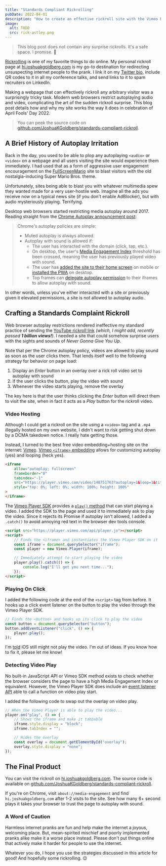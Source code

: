 ```yaml
---
title: "Standards Compliant Rickrolling"
pubDate: 2022-04-01
description: "How to create an effective rickroll site with the Vimeo Player SDK despite modern web browser autoplay restrictions."
image:
  alt: TODO
  src: rick-astley.png
---
```



> This blog post does not contain any surprise rickrolls.
> It's a safe space.
> I promise. 🧡

[Rickrolling](https://en.wikipedia.org/wiki/Rickrolling) is one of my favorite things to do online.
My personal rickroll page at [hi.joshuakgoldberg.com](https://hi.joshuakgoldberg.com "my personal rickroll page at hi.joshuakgoldberg.com") is my go-to destination for redirecting unsuspecting internet people to the prank.
I link it on my [Twitter bio](https://hi.joshuakgoldberg.com), include QR codes to it in all my conference talks, and send links to it to spam recruiters on LinkedIn.

Making a webpage that can effectively rickroll any arbitrary visitor was a surprisingly tricky task.
Modern web browsers restrict autoplaying audio and video, complicating the art of the sudden rickroll surprise.
This blog post details how and why my site works the way it does in celebration of April Fools' Day 2022.

<LoopedVideo
	src="/images/blog/rick-astley-dancing.webm"
	title="Rick Astley dancing in the Never Gonna Give You Up music video"
/>

> You can peek the source code on [github.com/JoshuaKGoldberg/standards-compliant-rickroll](https://github.com/JoshuaKGoldberg/standards-compliant-rickroll).

## A Brief History of Autoplay Irritation

Back in the day, you used to be able to plop any autoplaying `<audio>` or `<video>` on a webpage and all users visiting the site would experience them immediately.
I had used that as a form of aggressive user engagement encouragement on the [FullScreenMario](https://wikipedia.org/wiki/FullScreenMario) site to blast visitors with the old nostalgia-inducing Super Mario Bros. theme.

Unfortunately, sites being able to blast you with whatever multimedia spew they wanted made for a very user-hostile web.
Imagine all the ads you receive now on a typical news site (if you don't enable AdBlocker), but with audio mysteriously playing.
Terrifying.

Desktop web browsers started restricting media autoplay around 2017.
Reading straight from the [Chrome Autoplay announcement post](https://developer.chrome.com/blog/autoplay):

> Chrome's autoplay policies are simple:
>
> - Muted autoplay is always allowed.
> - Autoplay with sound is allowed if:
>   - The user has interacted with the domain (click, tap, etc.).
>   - On desktop, the user's [Media Engagement Index](https://developer.chrome.com/blog/autoplay/#media-engagement-index) threshold has been crossed, meaning the user has previously played video with sound.
>   - The user has [added the site to their home screen](https://web.dev/customize-install) on mobile or [installed the PWA](https://web.dev/progressive-web-apps) on desktop.
>   - Top frames can [delegate autoplay permission](https://developer.chrome.com/blog/autoplay/#iframe-delegation) to their iframes to allow autoplay with sound.

In other words, unless you've either interacted with a site or previously given it elevated permissions, a site is not allowed to autoplay audio.

## Crafting a Standards Complaint Rickroll

Web browser autoplay restrictions rendered ineffective my standard practice of sending the [YouTube rickroll link](https://www.youtube.com/watch?v=dQw4w9WgXcQ) _(which, I might add, recently passed **1 billion views!**)_.
I needed a site that could somehow surprise users with the sights and sounds of _Never Gonna Give You Up_.

Note that per the Chrome autoplay policy, videos are allowed to play sound as soon as the user clicks them.
That lends itself well to the following strategy for behavior on page load:

1. Display an _Enter_ button in an overlay over a rick roll video set to autoplay with sound
2. If the user clicks the button, play the video with sound
3. Whenever the video starts playing, remove the overlay

The key here is that the user thinks clicking the _Enter_ button will direct them to visit the site, when in fact it acts as a _Play_ button for the rickroll video.

### Video Hosting

Although I could get a rickroll on the site using a `<video>` tag and a `.mp4` illegally hosted on my own website, I didn't want to risk getting shut down by a DCMA takedown notice.
I really hate getting those.

Instead, I turned to the best free video embedding+hosting site on the internet: [Vimeo](https://vimeo.com).
[Vimeo `<iframe>` embedding](https://developer.vimeo.com/player/sdk/embed) allows for customizing autoplay (yes) and looping (heck yes).

```html
<iframe
	allow="autoplay; fullscreen"
	frameborder="0"
	tabindex="-1"
	src="https://player.vimeo.com/video/148751763?autoplay=1&loop=1&title=0&byline=0&portrait=0"
	style="top: 0%; left: 0%; width: 100%; height: 100%"
>
</iframe>
```

The [Vimeo Player SDK](https://developer.vimeo.com/player/sdk) provides a [`play()` method](https://developer.vimeo.com/player/sdk/reference#play-a-video) that can start playing a video.
I added the SDK to the page and used it to immediately ask to play the video.
Since it rejects its Promise if autoplay isn't allowed, I added a `.catch()` to avoid annoying red text in the browser dev tools console.

```html
<script src="https://player.vimeo.com/api/player.js"></script>
<script>
	// Finds the <iframe> and instantiates the Vimeo Player SDK on it
	const iframe = document.querySelector("iframe");
	const player = new Vimeo.Player(iframe);

	// Immediately attempt to start playing the video
	player.play().catch(() => {
		console.log("I'll get you next time...");
	});
</script>
```

### Playing On Click

I added the following code at the end of the `<script>` tag from before.
It hooks up a click event listener on the button to play the video through the Vimeo Player SDK.

```js
// Finds the <button> and hooks up its click to play the video
const button = document.querySelector("button");
button.addEventListener("click", () => {
	player.play();
});
```

I'm [told](https://twitter.com/KipEnyan/status/1509913672667340806 "Tweet from KipEnyan") iOS still might not play the video.
I'm out of ideas.
If you know how to fix it, please let me know!

### Detecting Video Play

No built-in JavaScript API or Vimeo SDK method exists to check whether the browser considers the page to have a high Media Engagement Index or equivalent.
However, the Vimeo Player SDK does include an [event listener API](https://developer.vimeo.com/player/sdk/reference#add-an-event-listener-to-a-player) able to call a function on video play start.

I added the following code to swap out the overlay on video play.

```js
// When the Vimeo Player is able to play the video...
player.on("play", () => {
	// Shows the iframe and make it tabbable
	iframe.style.display = "block";
	iframe.tabIndex = "";

	// Hides the overlay
	const overlay = document.getElementById("overlay");
	overlay.style.display = "none";
});
```

## The Final Product

You can visit the rickroll on [hi.joshuakgoldberg.com](https://hi.joshuakgoldberg.com "final rickroll page at hi.joshuakgoldberg.com").
The source code is available on [github.com/JoshuaKGoldberg/standards-compliant-rickroll](https://github.com/JoshuaKGoldberg/standards-compliant-rickroll).

If you're on Chrome, visit `about://media-engagement` and find `hi.joshuakgoldberg.com` after 1-2 visits to the site.
See how many 6+ second plays it takes your browser to trust the page to autoplay with sound.

### A Word of Caution

Harmless internet pranks are fun and help make the internet a joyous, welcoming place.
But, mean-spirited mischief and poorly implemented pranks alike make it a worse place instead.
Please don't put things online that actively make it harder for people to use the internet.

Whatever you do, I hope you use the strategies discussed in this article for good!
And hopefully some rickrolling. 😉
